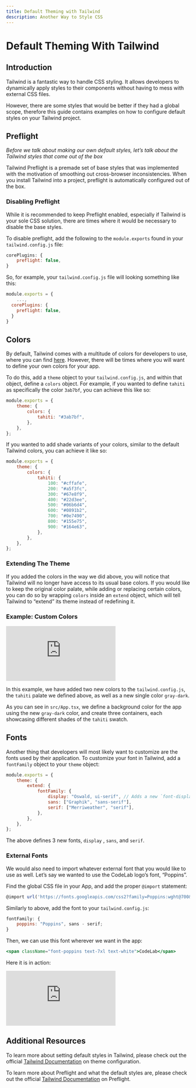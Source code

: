 ```yaml
---
title: Default Theming with Tailwind
description: Another Way to Style CSS
---
```



# Default Theming With Tailwind

## Introduction

Tailwind is a fantastic way to handle CSS styling. It allows developers to dynamically apply styles to their components without having to mess with external CSS files.

However, there are some styles that would be better if they had a global scope, therefore this guide contains examples on how to configure default styles on your Tailwind project.

## Preflight

_Before we talk about making our own default styles, let’s talk about the Tailwind styles that come out of the box_

Tailwind Preflight is a premade set of base styles that was implemented with the motivation of smoothing out cross-browser inconsistencies. When you install Tailwind into a project, preflight is automatically configured out of the box.

### Disabling Preflight

While it is recommended to keep Preflight enabled, especially if Tailwind is your sole CSS solution, there are times where it would be necessary to disable the base styles.

To disable preflight, add the following to the `module.exports` found in your `tailwind.config.js` file:

```jsx
corePlugins: {
    preflight: false,
}
```

So, for example, your `tailwind.config.js` file will looking something like this:

```jsx
module.exports = {
	...,
  corePlugins: {
    preflight: false,
  }
}
```

## Colors

By default, Tailwind comes with a multitude of colors for developers to use, where you can find [here](https://tailwindcss.com/docs/customizing-colors). However, there will be times where you will want to define your own colors for your app.

To do this, add a `theme` object to your `tailwind.config.js`, and within that object, define a `colors` object. For example, if you wanted to define `tahiti` as specifically the color `3ab7bf`, you can achieve this like so:

```jsx
module.exports = {
    theme: {
        colors: {
            tahiti: "#3ab7bf",
        },
    },
};
```

If you wanted to add shade variants of your colors, similar to the default Tailwind colors, you can achieve it like so:

```jsx
module.exports = {
    theme: {
        colors: {
            tahiti: {
                100: "#cffafe",
                200: "#a5f3fc",
                300: "#67e8f9",
                400: "#22d3ee",
                500: "#06b6d4",
                600: "#0891b2",
                700: "#0e7490",
                800: "#155e75",
                900: "#164e63",
            },
        },
    },
};
```

### Extending The Theme

If you added the colors in the way we did above, you will notice that Tailwind will no longer have access to its usual base colors. If you would like to keep the original color palate, while adding or replacing certain colors, you can do so by wrapping `colors` inside an `extend` object, which will tell Tailwind to “extend” its theme instead of redefining it.

### Example: Custom Colors

<Embed src="https://codelab-davis.github.io/codelab-toolkit-sandboxes/#/tailwind/color" />

In this example, we have added two new colors to the `tailwind.config.js`, the `tahiti` palate we defined above, as well as a new single color `gray-dark`.

As you can see in `src/App.tsx`, we define a background color for the app using the new `gray-dark` color, and create three containers, each showcasing different shades of the `tahiti` swatch.

## Fonts

Another thing that developers will most likely want to customize are the fonts used by their application. To customize your font in Tailwind, add a `fontFamily` object to your `theme` object:

```jsx
module.exports = {
    theme: {
        extend: {
            fontFamily: {
                display: "Oswald, ui-serif", // Adds a new `font-display` class
                sans: ["Graphik", "sans-serif"],
                serif: ["Merriweather", "serif"],
            },
        },
    },
};
```

The above defines 3 new fonts, `display` , `sans`, and `serif`.

### External Fonts

We would also need to import whatever external font that you would like to use as well. Let’s say we wanted to use the CodeLab logo’s font, “Poppins”.

Find the global CSS file in your App, and add the proper `@import` statement:

```jsx
@import url('https://fonts.googleapis.com/css2?family=Poppins:wght@700&display=swap');
```

Similarly to above, add the font to your `tailwind.config.js`:

```jsx
fontFamily: {
    poppins: "Poppins", sans - serif;
}
```

Then, we can use this font wherever we want in the app:

```jsx
<span className="font-poppins text-7xl text-white">CodeLab</span>
```

Here it is in action:

<Embed src="https://codelab-davis.github.io/codelab-toolkit-sandboxes/#/tailwind/font" />

## Additional Resources

To learn more about setting default styles in Tailwind, please check out the official [Tailwind Documentation](https://tailwindcss.com/docs/theme) on theme configuration.

To learn more about Preflight and what the default styles are, please check out the official [Tailwind Documentation](https://tailwindcss.com/docs/preflight) on Preflight.
